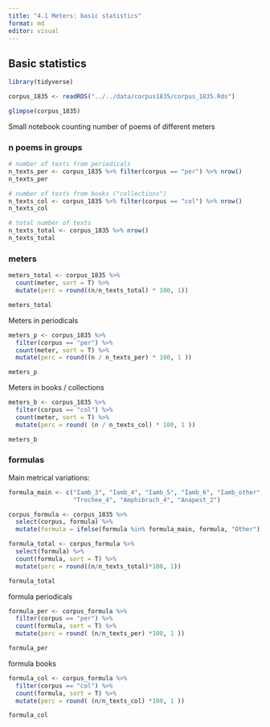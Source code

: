```yaml
---
title: "4.1 Meters: basic statistics"
format: md
editor: visual
---
```


## Basic statistics

```r
library(tidyverse)

corpus_1835 <- readRDS("../../data/corpus1835/corpus_1835.Rds")

glimpse(corpus_1835)
```

Small notebook counting number of poems of different meters

### n poems in groups

```r
# number of texts from periodicals
n_texts_per <- corpus_1835 %>% filter(corpus == "per") %>% nrow()
n_texts_per

# number of texts from books ("collections")
n_texts_col <- corpus_1835 %>% filter(corpus == "col") %>% nrow()
n_texts_col

# total number of texts
n_texts_total <- corpus_1835 %>% nrow()
n_texts_total
```

### meters

```r
meters_total <- corpus_1835 %>% 
  count(meter, sort = T) %>% 
  mutate(perc = round((n/n_texts_total) * 100, 1))

meters_total
```

Meters in periodicals

```r
meters_p <- corpus_1835 %>% 
  filter(corpus == "per") %>% 
  count(meter, sort = T) %>% 
  mutate(perc = round((n / n_texts_per) * 100, 1 ))

meters_p
```

Meters in books / collections

```r
meters_b <- corpus_1835 %>% 
  filter(corpus == "col") %>% 
  count(meter, sort = T) %>% 
  mutate(perc = round( (n / n_texts_col) * 100, 1 ))

meters_b
```

### formulas

Main metrical variations:

```r
formula_main <- c("Iamb_3", "Iamb_4", "Iamb_5", "Iamb_6", "Iamb_other",
                  "Trochee_4", "Amphibrach_4", "Anapest_2")

corpus_formula <- corpus_1835 %>% 
  select(corpus, formula) %>% 
  mutate(formula = ifelse(formula %in% formula_main, formula, "Other"))

```

```r
formula_total <- corpus_formula %>% 
  select(formula) %>% 
  count(formula, sort = T) %>% 
  mutate(perc = round((n/n_texts_total)*100, 1))

formula_total
```

formula periodicals

```r
formula_per <- corpus_formula %>% 
  filter(corpus == "per") %>% 
  count(formula, sort = T) %>% 
  mutate(perc = round( (n/n_texts_per) *100, 1 ))

formula_per
```

formula books

```r
formula_col <- corpus_formula %>% 
  filter(corpus == "col") %>% 
  count(formula, sort = T) %>% 
  mutate(perc = round( (n/n_texts_col) *100, 1 ))

formula_col
```
